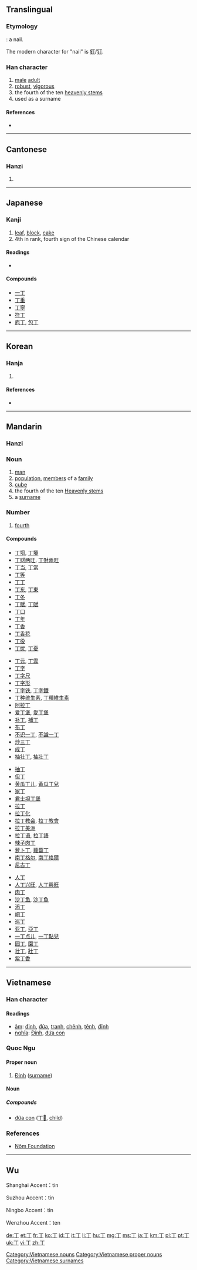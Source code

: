 ==Translingual==

===Etymology===
{{liushu|p}}: a nail.

The modern character for "nail" is [[釘]]/[[钉]].

===Han character===
{{Han char|rn=1|rad=一|as=01|sn=2|four=1020<sub>0</sub>|canj=一弓 (MN)}}

# [[male]] [[adult]]
# [[robust]], [[vigorous]]
# the fourth of the ten [[w:Heavenly Stems|heavenly stems]]
# used as a surname

====References====
* {{Han ref|kx=0075.030|dkj=00002|dj=0135.010|hdz=10002.050|uh=4E01|ud=19969|bh=A442|bd=42050}}

----

==Cantonese==

===Hanzi===
{{yue-hanzi|jyut=|y=[[ding1]], [[jang1]]}}

# {{defn|lang=yue|sort=一01}}

----

==Japanese==

===Kanji===
{{ja-kanji|grade=3|rs=一01}}

# [[leaf]], [[block]], [[cake]]
# 4th in rank, fourth sign of the Chinese calendar

====Readings====
* {{ja-readings|on=[[てい]] (tei), [[ちょう]] (chō), [[とう]] (tō)|kun=[[ひのと]] (hinoto), [[あたる]] (ataru), [[よぼろ]] (yoboro)}}

====Compounds====
* [[一丁]]
* [[丁重]]
* [[丁寧]]
* [[符丁]]
* [[庖丁]], [[包丁]]

----

==Korean==

===Hanja===
{{ko-hanja|hangeul=정|rv=jeong|mr=chŏng|y=ceng|eumhun=[[장정]]|ehrv=jangjeong|ehmr=komurae, changjŏng|ehy=}}

# {{defn|lang=ko|sort=一01}}

====References====
* {{Hanja ref|nav=11370}}

----

==Mandarin==

===Hanzi===
{{cmn-hanzi|pin=[[dīng]] ([[ding1]]), [[zhēng]] ([[zheng1]])|wg=[[ting1|ting<sup>1</sup>]], [[cheng1|cheng<sup>1</sup>]]}}

===Noun===
{{cmn-noun|ts|pin=dīng|pint=ding1|rs= 一01}}

# [[man]]
# [[population]], [[member]]s of a [[family]]
# [[cube]]
# the fourth of the ten [[w:Heavenly stems|Heavenly stems]]
# a [[surname]]

===Number===
{{cmn-num|ts|pin=dīng|pint=ding1|rs= 一01}}

# [[fourth]]

====Compounds====
{{top4}}
* [[丁坝]], [[丁壩]]
* [[丁财两旺]], [[丁財兩旺]]
* [[丁当]], [[丁當]]
* [[丁等]]
* [[丁丁]]
* [[丁东]], [[丁東]]
* [[丁冬]]
* [[丁赋]], [[丁賦]]
* [[丁口]]
* [[丁年]]
* [[丁香]]
* [[丁香花]]
* [[丁役]]
* [[丁忧]], [[丁憂]]
{{mid4}}
* [[丁云]], [[丁雲]]
* [[丁字]]
* [[丁字尺]]
* [[丁字形]]
* [[丁字铁]], [[丁字鐵]]
* [[丁种维生素]], [[丁種維生素]]
* [[阿拉丁]]
* [[爱丁堡]], [[愛丁堡]]
* [[补丁]], [[補丁]]
* [[布丁]]
* [[不识一丁]], [[不識一丁]]
* [[炒三丁]]
* [[成丁]]
* [[抽壮丁]], [[抽壯丁]]
{{mid4}}
* [[抽丁]]
* [[但丁]]
* [[黄瓜丁儿]], [[黃瓜丁兒]]
* [[家丁]]
* [[君士坦丁堡]]
* [[拉丁]]
* [[拉丁化]]
* [[拉丁教会]], [[拉丁教會]]
* [[拉丁美洲]]
* [[拉丁语]], [[拉丁語]]
* [[辣子肉丁]]
* [[萝卜丁]], [[蘿蔔丁]]
* [[南丁格尔]], [[南丁格爾]]
* [[尼古丁]]
{{mid4}}
* [[人丁]]
* [[人丁兴旺]], [[人丁興旺]]
* [[肉丁]]
* [[沙丁鱼]], [[沙丁魚]]
* [[添丁]]
* [[峒丁]]
* [[巡丁]]
* [[亚丁]], [[亞丁]]
* [[一丁点儿]], [[一丁點兒]]
* [[园丁]], [[園丁]]
* [[壮丁]], [[壯丁]]
* [[紫丁香]]
{{bottom}}

----

==Vietnamese==

===Han character===
{{vi-hantu|rs=一01}}

====Readings====
* [[音読|âm]]: [[đinh]], [[đứa]], [[tranh]], [[chênh]], [[tênh]], [[đĩnh]]
* [[意義|nghĩa]]: [[Đinh]], [[đứa con]]

===Quoc Ngu===
{{rfc-header|Quoc Ngu|lang=vi}}

====Proper noun====
# [[Đinh]] ([[surname]])

====Noun====

=====Compounds=====
* [[đứa con]] ([[丁𡥵]], [[child]])

===References===
* [http://nomfoundation.org/common/nom_details.php?codepoint=4e01 Nôm Foundation]

[[Category:Vietnamese nouns]]
[[Category:Vietnamese proper nouns]]
[[Category:Vietnamese surnames]]

----

==Wu==

Shanghai Accent：tin {{IPA|/tɪŋ/|lang=wuu}}

Suzhou Accent：tin {{IPA|/tɪŋ/|lang=wuu}}

Ningbo Accent：tin {{IPA|/tɪŋ/|lang=wuu}}

Wenzhou Accent：ten {{IPA|/teŋ/|lang=wuu}}

[[de:丁]]
[[et:丁]]
[[fr:丁]]
[[ko:丁]]
[[id:丁]]
[[it:丁]]
[[li:丁]]
[[hu:丁]]
[[mg:丁]]
[[ms:丁]]
[[ja:丁]]
[[km:丁]]
[[pl:丁]]
[[pt:丁]]
[[uk:丁]]
[[vi:丁]]
[[zh:丁]]